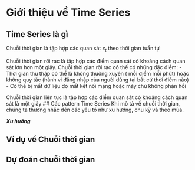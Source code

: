 # Giới thiệu về Time Series
## Time Series là gì
Chuỗi thời gian là tập hợp các quan sát $x_t$ theo thời gian tuần tự

Chuỗi thời gian rời rạc là tập hợp các điểm quan sát có khoảng cách quan sát lớn hơn một giây. Chuỗi thời gian rời rạc có thể có những đặc điểm:
- Thời gian thu thập có thể là không thường xuyên ( mỗi điểm mỗi phút) hoặc không quy tắc (hành vi đăng nhập của người dùng tại bất cứ thời điểm nào)
- Có thể bị mất dữ liệu do mất kết nối mạng hoặc máy chủ không phản hồi

Chuỗi thời gian liên tục là tập hợp các điểm quan sát có khoảng cách quan sát là một giây
## Các pattern Time Series
Khi mô tả về chuỗi thời gian, chúng ta thường nhắc đến các yếu tố như xu hướng, chu kỳ và theo mùa.

***Xu hướng***

## Ví dụ về Chuỗi thời gian
## Dự đoán chuỗi thời gian